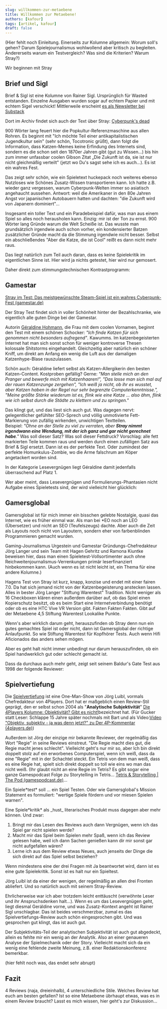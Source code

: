 ```yaml
---
slug: willkommen-zur-metaebene
title: Willkommen zur Metaebene!
authors: [kafour]
tags: [artikel, kafour]
draft: false
---
```


(Hier fehlt noch Einleitung. Einerseits zur Kolumne allgemein: Worum soll's gehen? Darum Spielejournalismus wohlwollend aber kritisch zu begleiten. Andererseits warum ein Testvergleich? Was sind die Kriterien? Warum Stray?)

Wir beginnen mit Stray

<!--truncate-->

## Brief und Sigl

Brief & Sigl ist eine Kolumne von Rainer Sigl. Ursprünglich für Wasted entstanden. Einzelne Ausgaben wurden sogar auf echtem Papier und mit echtem Sigel verschickt!
Mittlerweile erscheint [es als Newsletter bei Substack](https://rainersigl.substack.com/)

Dort im Archiv findet sich auch der Text über Stray: [Cyberpunk's dead](https://rainersigl.substack.com/p/cyberpunks-dead-23-03-18)

900 Wörter lang feuert hier die Popkultur-Referenzmaschine aus allen Rohren. Es beginnt mit "Ich möchte Teil einer antikapitalistischen Jugendkultur sein" 
(sehr schön, Tocotronic grüßt), dann folgt die Information, dass Katzen-Memes keine Erfindung des Internets sind, sondern es die schon seit den 1870er Jahren 
gibt (gut zu Wissen...) bis hin zum immer unfassbar coolen Gibson Zitat „Die Zukunft ist da, sie ist nur nicht gleichmäßig verteilt" 
(jetzt wo Du's sagst sehe ich es auch...). Es ist ein wahres Fest.

Das zeigt sehr schön, wie ein Spieletext huckepack noch weiteres ebenso Nutzloses wie Schönes Zusatz-Wissen transportieren kann. 
Ich hatte z.B. wieder ganz vergessen, warum Cyberpunk-Welten immer so asiatisch angehaucht aussehen. 
Antwort: weil die Amerikaner in den 80e Jahren Angst vor japanischen Autobauern hatten und dachten: "die Zukunft wird von Japanern dominiert"...

Insgesamt ein toller Text und ein Paradebeispiel dafür, was man aus einem Spiel so alles noch herausholen kann. Einzig: mir ist der Ton zu ernst. 
900 Wörter lang Gründe warum die Welt Scheiße ist.
Das wusste man grundsätzlich irgendwie auch schon vorher, ein kondensierter Batzen zusätzlicher Gründe macht da die Stimmung irgendwie nicht besser. 
Selbst ein abschließendes "Aber die Katze, die ist Cool" reißt es dann nicht mehr raus.

Das liegt natürlich zum Teil auch daran, dass es keine Spielekritik im eigentlichen Sinne ist. Hier wird ja nichts getestet, hier wird nur gemosert.

Daher direkt zum stimmungstechnischen Kontrastprogramm:

## Gamestar

[Stray im Test: Das meistgewünschte Steam-Spiel ist ein wahres Cyberpunk-Fest (gamestar.de)](https://www.gamestar.de/artikel/stray-im-test%2C3382572.html)

Der Stray Test findet sich in voller Schönheit hinter der Bezahlschranke, wie eigentlich alle guten Dinge bei der Gamestar.

Autorin [Géraldine Hohmann](https://www.gamestar.de/thema/geraldine-hohmann%2C144950_58/), die Frau mit dem coolen Vornamen, 
beginnt den Test mit einem schönen Schocker: *"Ich finde Katzen für sich genommen nicht besonders aufregend"*.
Kawumms. Im katzenbegeisterten Internet hat man sich sonst schon für weniger kontroverse Thesen kolossale Shitstorms eingehandelt. 
Gleichzeitig aber natürlich ein schöner Kniff, um direkt am Anfang ein wenig die Luft aus der damaligen Katzenhype-Blase rauszulassen.

Schön auch: Géraldine liefert selbst als Katzen-Allergikerin den besten Katzen-Content. Kostproben gefällig?
Gerne: *"Man stelle mich an den Pranger und bewerfe mich mit Katzenhaaren!", "Das lasse man sich mal auf der rauen Katzenzunge zergehen",  "Ich weiß ja nicht, ob ihr es wusstet, aber Katzen haben in der Regel nur sehr begrenzte Computerkenntnisse.", "Meine größte Stärke wiederum ist es, flink wie eine Katze … also ähm, flink wie ich selbst durch die Städte zu klettern und zu springen."*

Das klingt gut, und das liest sich auch gut. Was dagegen nervt:
gelegentlicher gefühlter SEO-Sprech und völlig unmotivierte Fett-Markierung von zufällig wirkenden, unwichtigen Textteilen.  
Beispiel: *"Ohne an der Stelle zu viel zu verraten, aber **Stray nimmt irgendwann eine Wendung, mit der ich ganz und gar nicht gerechnet habe**."*
Was soll dieser Satz? Was soll dieser Fettdruck? Vorschlag: alle fett markierten Teile kommen raus und werden durch einen zufälligen Satz aus Brief & Sigl ersetzt.
Dann ist es der perfekte Text. Oder zumindest der perfekte Homunkulus-Zombie, wo die Arme falschrum am Köper angetackert worden sind.

In der Kategorie Lesevergnügen liegt Géraldine damit jedenfalls überraschend auf Platz 1.

Wer aber meint, dass Lesevergnügen und Formulierungs-Phantasien nicht Aufgabe eines Spieletests sind, der wird vielleicht hier glücklich:

## Gamersglobal

Gamersglobal ist für mich immer ein bisschen gelebte Nostalgie, quasi das Internet, wie es früher einmal war.
Als man bei \*EO noch an LEO (Übersetzer) und nicht an SEO (Teufelszeugs) dachte. Aber auch die Zeit als Layouts noch nicht von Layoutern, sondern eher von farbenblinden Programmieren gemacht wurden.

Gaming-Journalismus Urgestein und Gamestar Gründungs-Chefredakteur Jörg Langer und sein Team mit Hagen Gehritz und Ramona Kiuntke beweisen hier, dass man einen Spieletest-Vollsortimenter auch ohne Reichweitenjournalismus-Verrenkungen primär leserfinanziert hinbekommen kann.
(Auch wenn es ist nicht leicht ist, ein Thema für eine andere Kolumne.)

Hagens Test von Stray ist kurz, knapp, konzise und endet mit einer fairen 7.0. Da hat sich jemand nicht von der Katzenbegeisterung anstecken lassen. Alles in bester Jörg Langer "Stiftung Warentest" Tradition.
Nicht weniger als 16 Checkboxen klären einen außerdem darüber auf, ob das Spiel einen Kopierschutz besitzt, ob es beim Start eine Internetverbindung benötigt oder ob es eine HTC Vive VR Version gibt. Fakten Fakten Fakten. Gibt auf der Metaebene  4,5 Stiftung Warentest Lookalike Punkte.

Wenn's aber wirklich darum geht, herauszufinden ob Stray denn nun ein gutes gemachtes Spiel ist oder nicht, dann ist Gamersglobal der richtige Anlaufpunkt.
So wie Stiftung Warentest für Kopfhörer Tests. Auch wenn Hifi Aficionados das anders sehen mögen.

Aber es geht halt nicht immer unbedingt nur darum herauszufinden, ob ein Spiel handwerklich gut oder schlecht gemacht ist.

Dass da durchaus auch mehr geht, zeigt seit seinem Baldur's Gate Test aus 1998 der folgende Reviewer:

## Spielvertiefung

Die [Spielvertiefung](https://www.spielvertiefung.de/) ist eine One-Man-Show von Jörg Luibl, vormals Chefredakteur von 4Players.
Dort hat er maßgeblich einen Review-Stil geprägt, den er selbst schon 2004 als "**Analytische Subjektivität**" [Die 4Players Kolumne: Objektivität? Gibt es nicht!](https://www.4players.de/4players.php/kolumne/Spielkultur/70/Objektivitaet_Gibt_es_nicht.html)bezeichnet hat.
(Für Gucker statt Leser: Schlappe 15 Jahre später nochmals mit Bart und als Video:[Video "Objektiv, subjektiv - ja was denn jetzt?" zu Der 4P-Kommentar (4players.de)](https://www.4players.de/4players.php/tvplayer/4PlayersTV/Alle/8282/136105/Der_4P-Kommentar/Objektiv_subjektiv__-_ja_was_denn_jetzt.html))

Außerdem ist Jörg der einzige mir bekannte Reviewer, der regelmäßig das Wort "Regie" in seine Reviews einstreut. "Die Regie macht dies gut, die Regie macht jenes schlecht".
Vielleicht geht's nur mir so, aber Ich bin direkt doppelt stolz auf ein erworbenes Computerspiel, wenn ich weiß, dass da eine "Regie" mit in der Schachtel steckt.
Ein Tetris von dem man weiß, dass es eine Regie hat, spielt sich direkt doppelt so toll wie eins wo man das nicht weiß. (Ihr glaubt nicht an eine Regie im Tetris? Es gibt sogar eine ganze Gamespodcast Folge zu Storytelling in Tetris... [Tetris & Storytelling | The Pod (gamespodcast.de)](https://www.gamespodcast.de/2019/05/21/tetris-storytelling/)...

Ein Spiele\*test\* soll ... ein Spiel Testen. Oder wie Gamersglobal's Mission Statement es formuliert: "wertige Spiele fördern und vor miesen Spielen warnen".

Eine Spiele\*kritik\* als \_hust\_ literarisches Produkt muss dagegen aber mehr können. Und zwar:

1. Bringt mir das Lesen des Reviews auch dann Vergnügen, wenn ich das Spiel gar nicht spielen werde?
2. Macht mir das Spiel beim Spielen mehr Spaß, wenn ich das Review gelesen habe, weil ich dann Sachen genießen kann dir mir sonst gar nicht aufgefallen wären?
3. Lerne ich aus dem Review etwas Neues, auch jenseits der Dinge die sich direkt auf das Spiel selbst beziehen?

Wenn mindestens eine der drei Fragen mit Ja beantwortet wird, dann ist es eine gute Spielekritik. Sonst ist es halt nur ein Spieltest.

Jörg Luibl ist da einer der wenigen, der regelmäßig an allen drei Fronten abliefert. Und so natürlich auch mit seinem Stray-Review.

Ehrlicherweise war ich aber trotzdem leicht enttäuscht (verwöhnte Leser und ihr Anspruchsdenken halt...).
Wenn es um das Lesevergnügen geht, liegt diesmal Geráldine vorne, und was Zusatz-Kontext angeht ist Rainer Sigl unschlagbar.
Das ist beides verschmerzbar, zumal es das Spielvertiefungs-Review auch schön eingesprochen gibt. Und was gesprochen gut klingt, das ist auch gut.

Der Subjektivitäts-Teil der analytischen Subjektivität ist auch gut abgedeckt, allein es fehlte mir ein wenig an der Analytik.
Also an einer genaueren Analyse der Spielmechanik oder der Story. Vielleicht macht sich da ein wenig eine fehlende zweite Meinung, z.B. einer Redaktionskonferenz bemerkbar.

(hier fehlt noch was, das endet sehr abrupt)

## Fazit

4 Reviews (naja, dreieinhalb), 4 unterschiedliche Stile.  Welches Review hat euch am besten gefallen? Ist so eine Metaebene übrhaupt etwas, was es in einem Review braucht? Lasst es mich wissen, hier geht's zur Diskussion...

